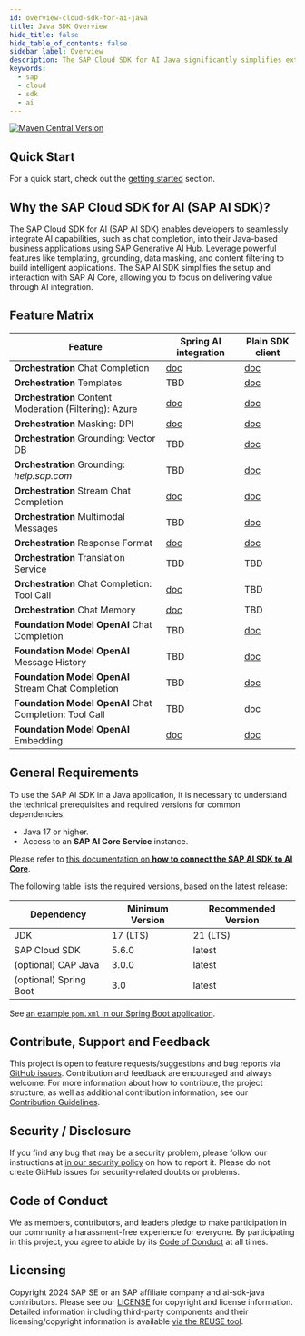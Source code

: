 ```yaml
---
id: overview-cloud-sdk-for-ai-java
title: Java SDK Overview
hide_title: false
hide_table_of_contents: false
sidebar_label: Overview
description: The SAP Cloud SDK for AI Java significantly simplifies extending and developing an application with SAP Business Technology Platform
keywords:
  - sap
  - cloud
  - sdk
  - ai
---
```



[![Maven Central Version](https://img.shields.io/maven-central/v/com.sap.ai.sdk/core?color=dark-green)](https://central.sonatype.com/search?smo=true&namespace=com.sap.ai.sdk)

## Quick Start

For a quick start, check out the [getting started](getting-started) section.

## Why the SAP Cloud SDK for AI (SAP AI SDK)?

The SAP Cloud SDK for AI (SAP AI SDK) enables developers to seamlessly integrate AI capabilities, such as chat completion, into their Java-based business applications using SAP Generative AI Hub.
Leverage powerful features like templating, grounding, data masking, and content filtering to build intelligent applications.
The SAP AI SDK simplifies the setup and interaction with SAP AI Core, allowing you to focus on delivering value through AI integration.

## Feature Matrix

|Feature|    Spring AI integration|    Plain SDK client|
|----|-----|-----|
|__Orchestration__ Chat Completion|    [doc](https://sap.github.io/ai-sdk/docs/java/spring-ai/orchestration#chat-completion)|    [doc](https://sap.github.io/ai-sdk/docs/java/orchestration/chat-completion#chat-completion)|
|__Orchestration__ Templates|    TBD|    [doc](https://sap.github.io/ai-sdk/docs/java/orchestration/chat-completion#templating)|
|__Orchestration__ Content Moderation (Filtering): Azure|    [doc](https://sap.github.io/ai-sdk/docs/java/spring-ai/orchestration#filtering)|   [doc](https://sap.github.io/ai-sdk/docs/java/orchestration/chat-completion#filtering)|
|__Orchestration__ Masking: DPI|    [doc](https://sap.github.io/ai-sdk/docs/java/spring-ai/orchestration#masking)|   [doc](https://sap.github.io/ai-sdk/docs/java/orchestration/chat-completion#masking)|
|__Orchestration__ Grounding: Vector DB|    TBD|   [doc](https://sap.github.io/ai-sdk/docs/java/orchestration/chat-completion#vector-data-repository)|
|__Orchestration__ Grounding: *help.sap.com*|    TBD|   [doc](https://sap.github.io/ai-sdk/docs/java/orchestration/chat-completion#grounding-via-helpsapcom)|
|__Orchestration__ Stream Chat Completion|   [doc](https://sap.github.io/ai-sdk/docs/java/spring-ai/orchestration#stream-chat-completion)|   [doc](https://sap.github.io/ai-sdk/docs/java/orchestration/chat-completion#streaming)|
|__Orchestration__ Multimodal Messages|   TBD|   [doc](https://sap.github.io/ai-sdk/docs/java/orchestration/chat-completion#using-images)|
|__Orchestration__ Response Format|   [doc](https://sap.github.io/ai-sdk/docs/java/spring-ai/orchestration#response-format)|   [doc](https://sap.github.io/ai-sdk/docs/java/orchestration/chat-completion#response-format)|
|__Orchestration__ Translation Service|   TBD|   TBD|
|__Orchestration__ Chat Completion: Tool Call|    [doc](https://sap.github.io/ai-sdk/docs/java/spring-ai/orchestration#tool-calling)|    TBD|
|__Orchestration__ Chat Memory| [doc](https://sap.github.io/ai-sdk/docs/java/spring-ai/orchestration#chat-memory)| TBD|
|__Foundation Model OpenAI__ Chat Completion|    TBD|    [doc](https://sap.github.io/ai-sdk/docs/java/foundation-models/openai/chat-completion#simple-chat-completion)|
|__Foundation Model OpenAI__ Message History|    TBD|    [doc](https://sap.github.io/ai-sdk/docs/java/foundation-models/openai/chat-completion#message-history)|
|__Foundation Model OpenAI__ Stream Chat Completion|    TBD|    [doc](https://sap.github.io/ai-sdk/docs/java/foundation-models/openai/chat-completion#stream-chat-completion)|
|__Foundation Model OpenAI__ Chat Completion: Tool Call|    TBD|    [doc](https://sap.github.io/ai-sdk/docs/java/foundation-models/openai/chat-completion#executing-tool-calls)|
|__Foundation Model OpenAI__ Embedding| [doc](https://sap.github.io/ai-sdk/docs/java/spring-ai/openai#embedding)| [doc](https://sap.github.io/ai-sdk/docs/java/foundation-models/openai/embedding#introduction)|



## General Requirements

To use the SAP AI SDK in a Java application, it is necessary to understand the technical prerequisites and required versions for common dependencies.

- Java 17 or higher.
- Access to an **SAP AI Core Service** instance.

Please refer to [this documentation on **how to connect the SAP AI SDK to AI Core**](connecting-to-ai-core).

The following table lists the required versions, based on the latest release:

| Dependency             | Minimum Version | Recommended Version |
| ---------------------- | --------------- | ------------------- |
| JDK                    | 17 (LTS)        | 21 (LTS)            |
| SAP Cloud SDK          | 5.6.0           | latest              |
| (optional) CAP Java    | 3.0.0           | latest              |
| (optional) Spring Boot | 3.0             | latest              |

See [an example `pom.xml` in our Spring Boot application](https://github.com/SAP/ai-sdk-java/tree/main/sample-code/spring-app/pom.xml).

## Contribute, Support and Feedback

This project is open to feature requests/suggestions and bug reports via [GitHub issues](https://github.com/SAP/ai-sdk-java/issues).
Contribution and feedback are encouraged and always welcome.
For more information about how to contribute, the project structure, as well as additional contribution information, see our [Contribution Guidelines](https://github.com/SAP/ai-sdk-java/blob/main/CONTRIBUTING.md).

## Security / Disclosure

If you find any bug that may be a security problem, please follow our instructions at [in our security policy](https://github.com/SAP/ai-sdk-java/security/policy) on how to report it.
Please do not create GitHub issues for security-related doubts or problems.

## Code of Conduct

We as members, contributors, and leaders pledge to make participation in our community a harassment-free experience for everyone.
By participating in this project, you agree to abide by its [Code of Conduct](https://github.com/SAP/.github/blob/main/CODE_OF_CONDUCT.md) at all times.

## Licensing

Copyright 2024 SAP SE or an SAP affiliate company and ai-sdk-java contributors.
Please see our [LICENSE](https://github.com/SAP/ai-sdk-java/blob/main/LICENSE) for copyright and license information.
Detailed information including third-party components and their licensing/copyright information is available [via the REUSE tool](https://api.reuse.software/info/github.com/SAP/ai-sdk-java).
